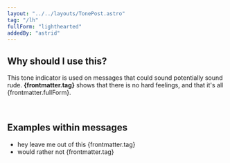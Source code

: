 ```yaml
---
layout: "../../layouts/TonePost.astro"
tag: "/lh"
fullForm: "lighthearted"
addedBy: "astrid"
---
```


## Why should I use this?

This tone indicator is used on messages that could sound potentially sound rude. **{frontmatter.tag}** shows that there is no hard feelings, and that it's all {frontmatter.fullForm}.

<br />

## Examples within messages

- hey leave me out of this {frontmatter.tag}
- would rather not {frontmatter.tag}

